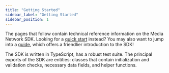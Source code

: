 ```yaml
---
title: "Getting Started"
sidebar_label: "Getting Started"
sidebar_position: 1
---
```


The pages that follow contain technical reference information on the Media Network SDK. Looking for a [quick start](../guides/quick-start) instead? You may also want to jump into a [guide](../guides/fetching-deals), which offers a friendlier introduction to the SDK!

The SDK is written in TypeScript, has a robust test suite. The principal exports of the SDK are entities: classes that contain initialization and validation checks, necessary data fields, and helper functions.